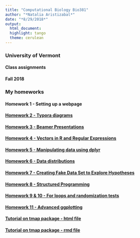 ```yaml
---
title: "Computational Biology Bio381"
author: "*Natalia Aristizabal*"
date: "*8/29/2018*"
output: 
  html_document:
  highlight: tango
  theme: cerulean
---
```

### University of Vermont

#### Class assignments
#### Fall 2018

### My homeworks 


####  Homework 1 - Setting up a webpage

#### [Homework 2 - Typora diagrams](hw2_attempt2.html)

#### [Homework 3 - Beamer Presentations](markdown_beamer_presentations_hw3.pdf)

#### [Homework 4 - Vectors in R and Regular Expressions](hw4_sept19_Natalia_A.html)

#### [Homework 5 - Manipulating data using dplyr](hw5_sept26_Natalia_A.html)

#### [Homework 6 - Data distributions](hw6_Oct3_Natalia_A.html)

#### [Homework 7 - Creating Fake Data Set to Explore Hypotheses](hw7_22Oct2018_NataliaA.html)

#### [Homework 8 - Structured Programming](hw8_Nov2018_NataliaA.html)

#### [Homework 9 & 10 - For loops and randomization tests](hw10_Oct31_Natalia_A.html)

#### [Homework 11 - Advanced ggplotting]()

#### [Tutorial on tmap package - html file](tmap_presentation.html)

#### [Tutorial on tmap package - rmd file](tmap_presentation.Rmd)

